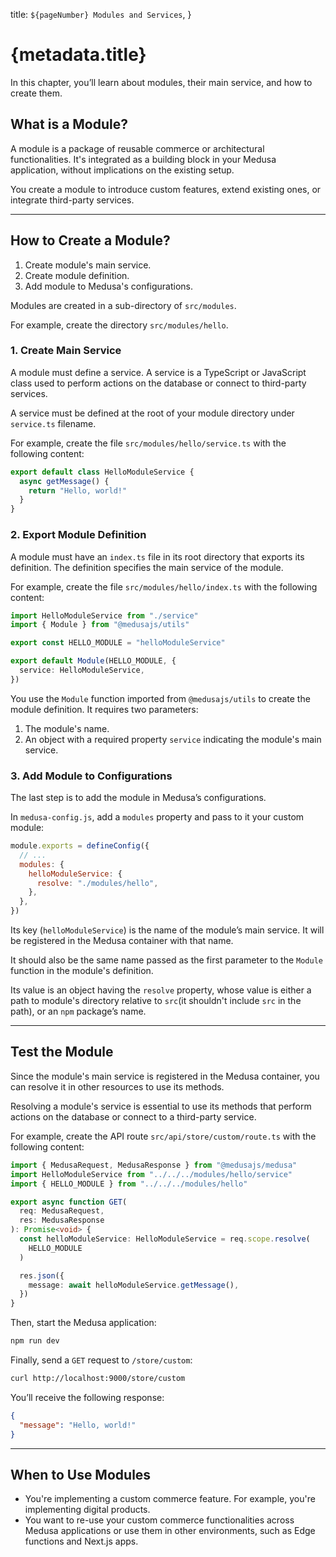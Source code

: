   title: `${pageNumber} Modules and Services`,
}

# {metadata.title}

In this chapter, you’ll learn about modules, their main service, and how to create them.

## What is a Module?

A module is a package of reusable commerce or architectural functionalities. It's integrated as a building block in your Medusa application, without implications on the existing setup.

You create a module to introduce custom features, extend existing ones, or integrate third-party services.

---

## How to Create a Module?

<Note title="Steps Summary">

1. Create module's main service.
2. Create module definition.
3. Add module to Medusa's configurations.

</Note>

Modules are created in a sub-directory of `src/modules`.

For example, create the directory `src/modules/hello`.

### 1. Create Main Service

A module must define a service. A service is a TypeScript or JavaScript class used to perform actions on the database or connect to third-party services.

A service must be defined at the root of your module directory under `service.ts` filename.

For example, create the file `src/modules/hello/service.ts` with the following content:

```ts title="src/modules/hello/service.ts"
export default class HelloModuleService {
  async getMessage() {
    return "Hello, world!"
  }
}
```

### 2. Export Module Definition

A module must have an `index.ts` file in its root directory that exports its definition. The definition specifies the main service of the module.

For example, create the file `src/modules/hello/index.ts` with the following content:

```ts title="src/modules/hello/index.ts" highlights={[["7", "", "The main service of the module."]]}
import HelloModuleService from "./service"
import { Module } from "@medusajs/utils"

export const HELLO_MODULE = "helloModuleService"

export default Module(HELLO_MODULE, {
  service: HelloModuleService,
})
```

You use the `Module` function imported from `@medusajs/utils` to create the module definition. It requires two parameters:

1. The module's name.
2. An object with a required property `service` indicating the module's main service.

### 3. Add Module to Configurations

The last step is to add the module in Medusa’s configurations.

In `medusa-config.js`, add a `modules` property and pass to it your custom module:

```js title="medusa-config.js" highlights={[["4", "helloModuleService", "The key of the main service to be registered in the Medusa container."]]}
module.exports = defineConfig({
  // ...
  modules: {
    helloModuleService: {
      resolve: "./modules/hello",
    },
  },
})
```

Its key (`helloModuleService`) is the name of the module’s main service. It will be registered in the Medusa container with that name.

<Note title="Tip">

It should also be the same name passed as the first parameter to the `Module` function in the module's definition.

</Note>

Its value is an object having the `resolve` property, whose value is either a path to module's directory relative to `src`(it shouldn't include `src` in the path), or an `npm` package’s name.

---

## Test the Module

Since the module's main service is registered in the Medusa container, you can resolve it in other resources to use its methods.

<Note title="Tip">

Resolving a module's service is essential to use its methods that perform actions on the database or connect to a third-party service.

</Note>

For example, create the API route `src/api/store/custom/route.ts` with the following content:

```ts title="src/api/store/custom/route.ts"
import { MedusaRequest, MedusaResponse } from "@medusajs/medusa"
import HelloModuleService from "../../../modules/hello/service"
import { HELLO_MODULE } from "../../../modules/hello"

export async function GET(
  req: MedusaRequest,
  res: MedusaResponse
): Promise<void> {
  const helloModuleService: HelloModuleService = req.scope.resolve(
    HELLO_MODULE
  )

  res.json({
    message: await helloModuleService.getMessage(),
  })
}
```

Then, start the Medusa application:

```bash npm2yarn
npm run dev
```

Finally, send a `GET` request to `/store/custom`:

```bash apiTesting testApiUrl="http://localhost:9000/store/custom" testApiMethod="GET"
curl http://localhost:9000/store/custom
```

You’ll receive the following response:

```json
{
  "message": "Hello, world!"
}
```

---

## When to Use Modules

<Note title="Use modules when" type="success">

- You're implementing a custom commerce feature. For example, you're implementing digital products.
- You want to re-use your custom commerce functionalities across Medusa applications or use them in other environments, such as Edge functions and Next.js apps.

</Note>
